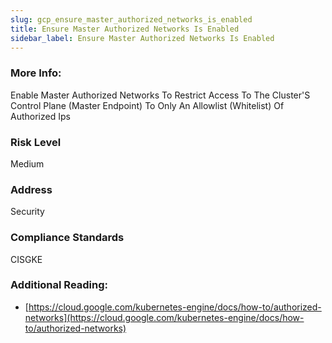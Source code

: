 ```yaml
---
slug: gcp_ensure_master_authorized_networks_is_enabled
title: Ensure Master Authorized Networks Is Enabled
sidebar_label: Ensure Master Authorized Networks Is Enabled
---
```


### More Info:

Enable Master Authorized Networks To Restrict Access To The Cluster'S Control Plane (Master Endpoint) To Only An Allowlist (Whitelist) Of Authorized Ips

### Risk Level

Medium

### Address

Security

### Compliance Standards

CISGKE

### Additional Reading:

- [https://cloud.google.com/kubernetes-engine/docs/how-to/authorized-networks](https://cloud.google.com/kubernetes-engine/docs/how-to/authorized-networks) 

